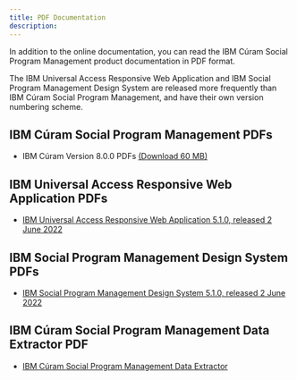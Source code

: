 ```yaml
---
title: PDF Documentation
description: 
---
```


In addition to the online documentation, you can read the IBM Cúram Social Program Management product documentation in PDF format.

The IBM Universal Access Responsive Web Application and IBM Social Program Management Design System are released more frequently than IBM Cúram Social Program Management, and have their own version numbering scheme.

<!-- **Note:** If the following links don't work in Google Chrome, try another browser, such as Mozilla Firefox.-->

## IBM Cúram Social Program Management PDFs

* IBM Cúram Version 8.0.0 PDFs [(Download 60 MB)](http://public.dhe.ibm.com/software/solutions/curam/8.0.0/IBM_Curam_Social_Program_Management_800_PDFs.zip)

## IBM Universal Access Responsive Web Application PDFs

* [IBM Universal Access Responsive Web Application 5.1.0, released 2 June 2022](https://www.ibm.com/docs/en/SS8S5A/pdf/UniversalAccess_5_1_0.pdf)

## IBM Social Program Management Design System PDFs

* [IBM Social Program Management Design System 5.1.0, released 2 June 2022](https://www.ibm.com/docs/en/SS8S5A/pdf/SPM_DesignSystem_5_1_0.pdf)

## IBM Cúram Social Program Management Data Extractor PDF

* [IBM Cúram Social Program Management Data Extractor](http://public.dhe.ibm.com/software/solutions/curam/7.0.7/Data_Extractor_PDF.pdf)
